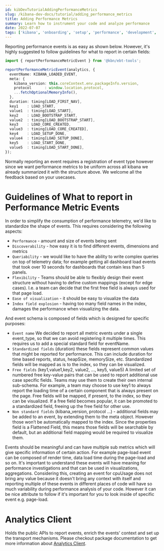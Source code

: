```yaml
---
id: kibDevTutorialAddingPerformanceMetrics
slug: /kibana-dev-docs/tutorial/adding_performance_metrics
title: Adding Performance Metrics
summary: Learn how to instrument your code and analyze performance
date: 2022-07-07
tags: ['kibana', 'onboarding', 'setup', 'performance', 'development', 'telemetry']
---
```


Reporting performance events is as easy as shown below. However, it's highly suggested to follow guidelines for what to report in certain fields:

```typescript
import { reportPerformanceMetricEvent } from '@kbn/ebt-tools';

reportPerformanceMetricEvent(analytics, {
  eventName: KIBANA_LOADED_EVENT,
  meta: {
    kibana_version: this.coreContext.env.packageInfo.version,
    protocol      : window.location.protocol,
    ...fetchOptionalMemoryInfo(),
  },
  duration: timing[LOAD_FIRST_NAV],
  key1    : LOAD_START,
  value1  : timing[LOAD_START],
  key2    : LOAD_BOOTSTRAP_START,
  value2  : timing[LOAD_BOOTSTRAP_START],
  key3    : LOAD_CORE_CREATED,
  value3  : timing[LOAD_CORE_CREATED],
  key4    : LOAD_SETUP_DONE,
  value4  : timing[LOAD_SETUP_DONE],
  key5    : LOAD_START_DONE,
  value5  : timing[LOAD_START_DONE],
});
```

Normally reporting an event requires a registration of event type however since we want
performance metrics to be uniform across all kibana we already summarized it with the structure above.
We welcome all the feedback based on your usecases.

# Guidelines of What to report in Performance Metric Events


In order to simplify the consumption of performance telemetry, we'd like to standardize the shape of events. This requires considering the following aspects:
- `Performance` - amount and size of events being sent
- `Discoverability` - how easy it is to find different events, dimensions and metrics
- `Queriability` - we would like to have the ability to write complex queries on top of telemetry data; for example getting all dashboard load events that took over 10 seconds for dashboards that contain less than 5 panels.
- `Flexibility` - Teams should be able to flexibly design their event structure without having to define custom mappings (except for edge cases). I.e. a team can decide that the first free field is always used for that page load.
- `Ease of visualization` - it should be easy to visualize the data
- `Index field explosion` - having too many field names in the index, damages the performance when visualizing the data.

And event schema is composed of fields which is designed for specific purposes:

- `Event name` We decided to report all metric events under a single event_type, so that we can avoid registering it multiple times. This requires us to add a special standard field for eventName.
- `Standardized fields` (duration) these fields represent common values that might be reported for performance. This can include duration for time based reports, status, heapSize, memorySize, etc. Standardized fields will be mapped as is to the index, so they can be visualized.
- `Free fields` (key1,value1,key2, value2, ..., key5, value5) A limited set of numbered free key-value pairs that can be used to report additional use case specific fields. Teams may use them to create their own internal sub-schema. For example, a team may choose to use key1 to always report the loading time of a certain component that is always present on the page. Free fields will be mapped, if present, to the index, so they can be visualized. If a free field becomes popular, it can be promoted to a standardized field, freeing up the free field for other use.
- `Non standard fields` (kibana_version, protocol ...) - additional fields may be added to an event, by extending them to the meta object. However those won’t be automatically mapped to the index. Since the properties field is a Flattened Field, this means those fields will be searchable by default, but an additional field mapping would be required to visualize them.

Events should be meaningful and can have multiple sub metrics which will give specific information of certain action. For example 
page-load event can be composed of render time, data load time during the page-load and so on. It's important to understand these 
events will have meaning for performance investigations and that can be used in visualizations, aggregations. Considering this, 
creating an event for cpuUsage does not bring any value because it doesn't bring any context with itself and reporting multiple of these 
events in different places of code will have so much variability during performance analysis of your code. However it can be nice attribute
to follow if it's important for you to look inside of specific event e.g. page-load. 

# Analytics Client

Holds the public APIs to report events, enrich the events' context and set up the transport mechanisms. Please checkout package documentation to get more information about
[Analytics Client](https://github.com/elastic/kibana/blob/main/packages/analytics/README.md).